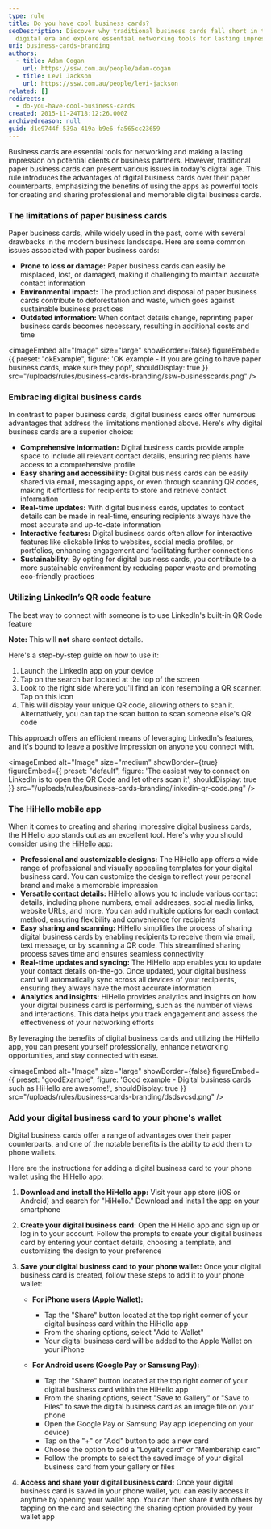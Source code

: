```yaml
---
type: rule
title: Do you have cool business cards?
seoDescription: Discover why traditional business cards fall short in the
  digital era and explore essential networking tools for lasting impressions.
uri: business-cards-branding
authors:
  - title: Adam Cogan
    url: https://ssw.com.au/people/adam-cogan
  - title: Levi Jackson
    url: https://ssw.com.au/people/levi-jackson
related: []
redirects:
  - do-you-have-cool-business-cards
created: 2015-11-24T18:12:26.000Z
archivedreason: null
guid: d1e9744f-539a-419a-b9e6-fa565cc23659
---
```

Business cards are essential tools for networking and making a lasting impression on potential clients or business partners. However, traditional paper business cards can present various issues in today's digital age.
This rule introduces the advantages of digital business cards over their paper counterparts, emphasizing the benefits of using the apps as powerful tools for creating and sharing professional and memorable digital business cards.

### The limitations of paper business cards

Paper business cards, while widely used in the past, come with several drawbacks in the modern business landscape. Here are some common issues associated with paper business cards:

* **Prone to loss or damage:** Paper business cards can easily be misplaced, lost, or damaged, making it challenging to maintain accurate contact information
* **Environmental impact:** The production and disposal of paper business cards contribute to deforestation and waste, which goes against sustainable business practices
* **Outdated information:** When contact details change, reprinting paper business cards becomes necessary, resulting in additional costs and time

<imageEmbed
  alt="Image"
  size="large"
  showBorder={false}
  figureEmbed={{
    preset: "okExample",
    figure: 'OK example - If you are going to have paper business cards, make sure they pop!',
    shouldDisplay: true
  }}
  src="/uploads/rules/business-cards-branding/ssw-businesscards.png"
/>

### Embracing digital business cards

In contrast to paper business cards, digital business cards offer numerous advantages that address the limitations mentioned above. Here's why digital business cards are a superior choice:

* **Comprehensive information:** Digital business cards provide ample space to include all relevant contact details, ensuring recipients have access to a comprehensive profile
* **Easy sharing and accessibility:** Digital business cards can be easily shared via email, messaging apps, or even through scanning QR codes, making it effortless for recipients to store and retrieve contact information
* **Real-time updates:** With digital business cards, updates to contact details can be made in real-time, ensuring recipients always have the most accurate and up-to-date information
* **Interactive features:** Digital business cards often allow for interactive features like clickable links to websites, social media profiles, or portfolios, enhancing engagement and facilitating further connections
* **Sustainability:** By opting for digital business cards, you contribute to a more sustainable environment by reducing paper waste and promoting eco-friendly practices

### Utilizing LinkedIn’s QR code feature

The best way to connect with someone is to use LinkedIn's built-in QR Code feature

**Note:** This will **not** share contact details.

Here's a step-by-step guide on how to use it:

1. Launch the LinkedIn app on your device
2. Tap on the search bar located at the top of the screen
3. Look to the right side where you'll find an icon resembling a QR scanner. Tap on this icon
4. This will display your unique QR code, allowing others to scan it. Alternatively, you can tap the scan button to scan someone else's QR code

This approach offers an efficient means of leveraging LinkedIn's features, and it's bound to leave a positive impression on anyone you connect with.

<imageEmbed
  alt="Image"
  size="medium"
  showBorder={true}
  figureEmbed={{
    preset: "default",
    figure: 'The easiest way to connect on LinkedIn is to open the QR Code and let others scan it',
    shouldDisplay: true
  }}
  src="/uploads/rules/business-cards-branding/linkedin-qr-code.png"
/>

### The HiHello mobile app

<youtubeEmbed url="https://www.youtube.com/embed/GsGvctHt0G0" description="Video: How To Send and Receive a HiHello Digital Business Card (50 sec)" />

When it comes to creating and sharing impressive digital business cards, the HiHello app stands out as an excellent tool. Here's why you should consider using the [HiHello app](https://www.hihello.me):

* **Professional and customizable designs:** The HiHello app offers a wide range of professional and visually appealing templates for your digital business card. You can customize the design to reflect your personal brand and make a memorable impression
* **Versatile contact details:** HiHello allows you to include various contact details, including phone numbers, email addresses, social media links, website URLs, and more. You can add multiple options for each contact method, ensuring flexibility and convenience for recipients
* **Easy sharing and scanning:** HiHello simplifies the process of sharing digital business cards by enabling recipients to receive them via email, text message, or by scanning a QR code. This streamlined sharing process saves time and ensures seamless connectivity
* **Real-time updates and syncing:** The HiHello app enables you to update your contact details on-the-go. Once updated, your digital business card will automatically sync across all devices of your recipients, ensuring they always have the most accurate information
* **Analytics and insights:** HiHello provides analytics and insights on how your digital business card is performing, such as the number of views and interactions. This data helps you track engagement and assess the effectiveness of your networking efforts

By leveraging the benefits of digital business cards and utilizing the HiHello app, you can present yourself professionally, enhance networking opportunities, and stay connected with ease.

<imageEmbed
  alt="Image"
  size="large"
  showBorder={false}
  figureEmbed={{
    preset: "goodExample",
    figure: 'Good example - Digital business cards such as HiHello are awesome!',
    shouldDisplay: true
  }}
  src="/uploads/rules/business-cards-branding/dsdsvcsd.png"
/>

### Add your digital business card to your phone's wallet

Digital business cards offer a range of advantages over their paper counterparts, and one of the notable benefits is the ability to add them to phone wallets.

Here are the instructions for adding a digital business card to your phone wallet using the HiHello app:

1. **Download and install the HiHello app:** Visit your app store (iOS or Android) and search for "HiHello." Download and install the app on your smartphone
2. **Create your digital business card:** Open the HiHello app and sign up or log in to your account. Follow the prompts to create your digital business card by entering your contact details, choosing a template, and customizing the design to your preference
3. **Save your digital business card to your phone wallet:** Once your digital business card is created, follow these steps to add it to your phone wallet:

   * **For iPhone users (Apple Wallet):**

     * Tap the "Share" button located at the top right corner of your digital business card within the HiHello app
     * From the sharing options, select "Add to Wallet"
     * Your digital business card will be added to the Apple Wallet on your iPhone
   * **For Android users (Google Pay or Samsung Pay):**

     * Tap the "Share" button located at the top right corner of your digital business card within the HiHello app
     * From the sharing options, select "Save to Gallery" or "Save to Files" to save the digital business card as an image file on your phone
     * Open the Google Pay or Samsung Pay app (depending on your device)
     * Tap on the "+" or "Add" button to add a new card
     * Choose the option to add a "Loyalty card" or "Membership card"
     * Follow the prompts to select the saved image of your digital business card from your gallery or files
4. **Access and share your digital business card:** Once your digital business card is saved in your phone wallet, you can easily access it anytime by opening your wallet app. You can then share it with others by tapping on the card and selecting the sharing option provided by your wallet app